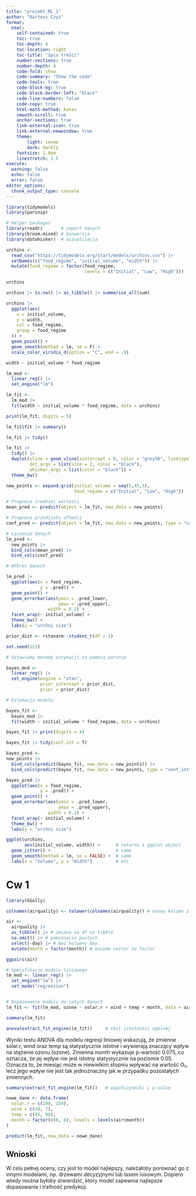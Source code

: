 ```yaml
---
title: "projekt_ML_1"
author: "Bartosz Czyż"
format: 
  html:
    self-contained: true
    toc: true
    toc-depth: 4
    toc-location: right
    toc-title: "Spis treści"
    number-sections: true
    number-depth: 4
    code-fold: show
    code-summary: "Show the code"
    code-tools: true
    code-block-bg: true
    code-block-border-left: "black"
    code-line-numbers: false
    code-copy: true
    html-math-method: katex
    smooth-scroll: true
    anchor-sections: true
    link-external-icon: true
    link-external-newwindow: true
    theme:
        light: cosmo
        dark: darkly
    fontsize: 1.0em
    linestretch: 1.5
execute:
  warning: false
  echo: false
  error: false
editor_options: 
  chunk_output_type: console
---
```


```r
library(tidymodels)
library(parsnip)

# Helper packages
library(readr)       # import danych
library(broom.mixed) # konwersja 
library(dotwhisker)  # wizualizacja
```

```r

urchins <-
  read_csv("https://tidymodels.org/start/models/urchins.csv") |> 
  setNames(c("food_regime", "initial_volume", "width")) |> 
  mutate(food_regime = factor(food_regime, 
                              levels = c("Initial", "Low", "High")))

```

```r
urchins
```

```r
urchins |> is.na() |> as_tibble() |> summarise_all(sum)
```

```r
urchins |>
  ggplot(aes(
    x = initial_volume,
    y = width,
    col = food_regime,
    group = food_regime
  )) +
  geom_point() +
  geom_smooth(method = lm, se = F) +
  scale_color_viridis_d(option = "C", end = .9)
```

```r
width ~ initial_volume * food_regime
```

```r
lm_mod <- 
  linear_reg() |>
  set_engine("lm")
```

```r
lm_fit <-
  lm_mod |>
  fit(width ~ initial_volume * food_regime, data = urchins)
```

```r
print(lm_fit, digits = 5)
```

```r
lm_fit$fit |> summary()
```

```r
lm_fit |> tidy()
```

```r
lm_fit |> 
  tidy() |> 
  dwplot(vline = geom_vline(xintercept = 0, color = "grey50", linetype = 2), 
         dot_args = list(size = 2, color = "black"), 
         whisker_args = list(color = "black")) +
  theme_bw()
```

```r
new_points <- expand.grid(initial_volume = seq(5,45,5), 
                          food_regime = c("Initial", "Low", "High"))
```

```r
# Prognoza średniej wartości
mean_pred <- predict(object = lm_fit, new_data = new_points)

# Prognoza przedizału ufności
conf_pred <- predict(object = lm_fit, new_data = new_points, type = "conf_int")

# Łączenie danych
lm_pred <- 
  new_points |> 
  bind_cols(mean_pred) |> 
  bind_cols(conf_pred)

# WYkres danych

lm_pred |>
  ggplot(aes(x = food_regime,
             y = .pred)) +
  geom_point() +
  geom_errorbar(aes(ymin = .pred_lower,
                    ymax = .pred_upper),
                width = 0.2) +
  facet_wrap(~ initial_volume) +
  theme_bw() +
  labs(y = "urchni size")
```

```r
prior_dist <- rstanarm::student_t(df = 1)

set.seed(123)

# Ustawiamy metodę estymacji za pomocą parsnip

bayes_mod <-
  linear_reg() |>
  set_engine(engine = "stan",
             prior_intercept = prior_dist,
             prior = prior_dist)

# Estymacja modelu

bayes_fit <- 
  bayes_mod |> 
  fit(width ~ initial_volume * food_regime, data = urchins)
```

```r
bayes_fit |> print(digits = 4)
```

```r
bayes_fit |> tidy(conf.int = T)
```

```r
bayes_pred <- 
new_points |> 
  bind_cols(predict(bayes_fit, new_data = new_points)) |> 
  bind_cols(predict(bayes_fit, new_data = new_points, type = "conf_int"))
```

```r
bayes_pred |>
  ggplot(aes(x = food_regime,
             y = .pred)) +
  geom_point() +
  geom_errorbar(aes(ymin = .pred_lower,
                    ymax = .pred_upper),
                width = 0.2) +
  facet_wrap(~ initial_volume) +
  theme_bw() +
  labs(y = "urchni size")
```

```r
ggplot(urchins,
       aes(initial_volume, width)) +      # returns a ggplot object 
  geom_jitter() +                         # same
  geom_smooth(method = lm, se = FALSE) +  # same                    
  labs(x = "Volume", y = "Width")         # etc
```

# Cw 1

```r
library(GGally)

colnames(airquality) <- tolower(colnames(airquality)) # nazwy kolumn z malych liter

air <-
  airquality |>
  as_tibble() |> # zmiana na df na tibble
  na.omit() |> # pominiecie pustych
  select(-day) |> # bez kolumny day
  mutate(month = factor(month)) # encode vector to factor

ggpairs(air)
```

```r
# Specyfikacja modelu liniowego
lm_mod <- linear_reg() |>
  set_engine("lm") |>
  set_mode("regression")


# Dopasowanie modelu do całych danych
lm_fit <- fit(lm_mod, ozone ~ solar.r + wind + temp + month, data = air)

```

```r
summary(lm_fit)
```

```r
anova(extract_fit_engine(lm_fit))     # test istotności ogólnej
```

Wyniki testu ANOVA dla modelu regresji liniowej wskazują, że zmienne solar.r, wind oraz temp są statystycznie istotne i wywierają znaczący wpływ na stężenie ozonu (ozone). Zmienna month wykazuje p-wartość 0.075, co oznacza, że jej wpływ nie jest istotny statystycznie na poziomie 0.05. Oznacza to, że miesiąc może w niewielkim stopniu wpływać na wartość O₃, lecz jego wpływ nie jest tak jednoznaczny jak w przypadku pozostałych zmiennych.

```r
summary(extract_fit_engine(lm_fit))   # współczynniki i p-value
```

```r
nowe_dane <- data.frame(
  solar.r = c(200, 150),
  wind = c(10, 7),
  temp = c(85, 90),
  month = factor(c(6, 8), levels = levels(air$month))
)

predict(lm_fit, new_data = nowe_dane)
```

## Wnioski

W celu pełnej oceny, czy jest to model najlepszy, należałoby porównać go z innymi modelami, np. drzewami decyzyjnymi lub lasem losowym. Dopiero wtedy można byłoby stwierdzić, który model zapewnia najlepsze dopasowanie i trafność predykcji.